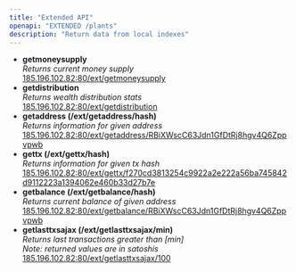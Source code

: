 ```yaml
---
title: "Extended API"
openapi: "EXTENDED /plants"
description: "Return data from local indexes"
---
```


- **getmoneysupply**\
  _Returns current money supply_\
  [185.196.102.82:80/ext/getmoneysupply](http://xray.bluchain.xyz/ext/getmoneysupply)
- **getdistribution**\
  _Returns wealth distribution stats_\
  [185.196.102.82:80/ext/getdistribution](http://xray.bluchain.xyz/ext/getdistribution)
- **getaddress (/ext/getaddress/hash)**\
  _Returns information for given address_\
  [185.196.102.82:80/ext/getaddress/RBiXWscC63Jdn1GfDtRj8hgv4Q6Zppvpwb](http://xray.bluchain.xyz/ext/getaddress/RBiXWscC63Jdn1GfDtRj8hgv4Q6Zppvpwb)
- **gettx (/ext/gettx/hash)**\
  _Returns information for given tx hash_\
  [<u>185.196.102.82:80/ext/gettx/f270cd3813254c9922a2e222a56ba745842d9112223a1394062e460b33d27b7e</u>](http://xray.bluchain.xyz/ext/gettx/f270cd3813254c9922a2e222a56ba745842d9112223a1394062e460b33d27b7e)
- **getbalance (/ext/getbalance/hash)**\
  _Returns current balance of given address_\
  [185.196.102.82:80/ext/getbalance/RBiXWscC63Jdn1GfDtRj8hgv4Q6Zppvpwb](http://xray.bluchain.xyz/ext/getbalance/RBiXWscC63Jdn1GfDtRj8hgv4Q6Zppvpwb)
- **getlasttxsajax (/ext/getlasttxsajax/min)**\
  _Returns last transactions greater than [min]_\
  _Note: returned values are in satoshis_\
  [185.196.102.82:80/ext/getlasttxsajax/100](http://xray.bluchain.xyz/ext/getlasttxsajax/100)